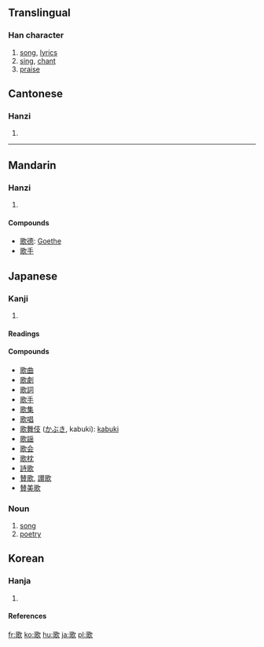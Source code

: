 ==Translingual==
===Han character===
{{Han char|rn=76|rad=欠|as=10|sn=14|four=1768<sub>2</sub>|canj=一口弓人 (MRNO), X一口弓人 (XMRNO)|ids=⿰⿱[[可]][[可]][[欠]]}}
# [[song]], [[lyric]]s
# [[sing]], [[chant]]
# [[praise]]

==Cantonese==
===Hanzi===
{{yue-hanzi|jyut=|y=go1}}
# {{defn|Cantonese}}

----
==Mandarin==
===Hanzi===
{{cmn-hanzi|pin=[[gē]] (ge1)|wg=ko<sup>1</sup>}}
# {{defn|Mandarin}}

====Compounds====
* [[歌德]]: [[Goethe]]
* [[歌手]]

==Japanese==
===Kanji===
{{ja-kanji|grade=2|rs=欠10}}
# {{defn|Japanese}}
====Readings====
{{ja-readings|on=[[か]] (ka)|kun=[[うたう]] (utau), [[うた]] (uta)}}
====Compounds====
* [[歌曲]]
* [[歌劇]]
* [[歌詞]]
* [[歌手]]
* [[歌集]]
* [[歌唱]]
* [[歌舞伎]] ([[かぶき]], kabuki): [[kabuki]]
* [[歌謡]]
* [[歌会]]
* [[歌枕]]
* [[詩歌]]
* [[賛歌]], [[讃歌]]
* [[賛美歌]]

===Noun===
{{ja-noun|k|hira=うた|rom=uta}}
# [[song]]
# [[poetry]]

==Korean==
===Hanja===
{{ko-hanja|hangeul=[[가]]|eumhun=|rv=ga|mr=ka|y=ka}}
# {{defn|Korean}}

====References====
{{Han ref|kx=0571.070|dkj=16167|dj=0959.060|hdz=32147.120|uh=6B4C|ud=27468|bh=BA71|bd=47729}}

[[fr:歌]]
[[ko:歌]]
[[hu:歌]]
[[ja:歌]]
[[pl:歌]]